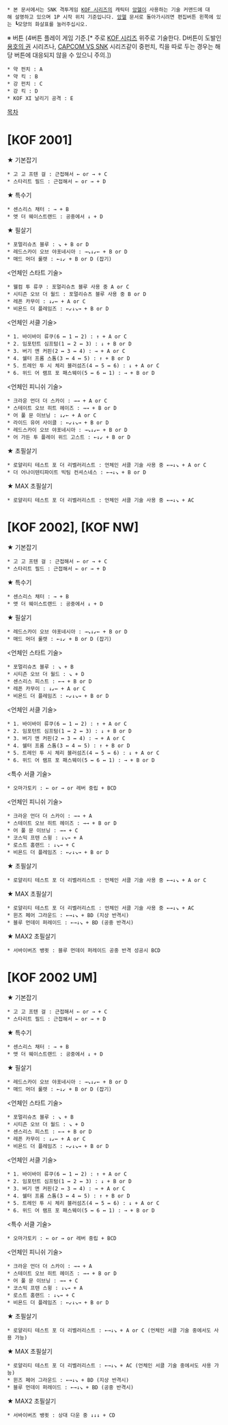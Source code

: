  * 본 문서에서는 SNK 격투게임 [[KOF 시리즈]]의 캐릭터 [[앙헬]]이 사용하는 기술 커맨드에 대해 설명하고 있으며 1P 시작 위치 기준입니다. [[앙헬]] 문서로 돌아가시려면 편집버튼 왼쪽에 있는 ┗모양의 화살표를 눌러주십시오.

※ 버튼 (4버튼 플레이 게임 기준.[* 주로 [[KOF 시리즈]] 위주로 기술한다. D버튼이 도발인 [[용호의 권]] 시리즈나, [[CAPCOM VS SNK]] 시리즈같이 중펀치, 킥을 따로 두는 경우는 해당 버튼에 대응되지 않을 수 있으니 주의.])
 * 약 펀치 : A
 * 약 킥 : B
 * 강 펀치 : C
 * 강 킥 : D
 * KOF XI 날리기 공격 : E

[[목차]]
= [KOF 2001] =

★ 기본잡기
 * 고 고 프텐 걸 : 근접해서 ← or → + C
 * 스타리트 필드 : 근접해서 ← or → + D

★ 특수기
 * 센스리스 채터 : → + B
 * 앳 더 웨이스트랜드 : 공중에서 ↓ + D

★ 필살기
 * 포멀리슈츠 블루 : ↘ + B or D
 * 레드스카이 오브 야포네시아 : →↘↓↙← + B or D
 * 매드 머더 룰렛 : ←↓↙ + B or D (잡기)

<언체인 스타트 기술>
 * 웰컴 투 류쿠 : 포멀리슈츠 블루 사용 중 A or C
 * 시티즌 오브 더 월드 : 포멀리슈츠 블루 사용 중 B or D
 * 레픈 카무이 : ↓↙← + A or C
 * 비욘드 더 플레임즈 : ←↙↓↘→ + B or D

<언체인 서클 기술>
 * 1. 바이바이 류쿠(6 ↔ 1 ↔ 2) : ↑ + A or C
 * 2. 임포턴트 심프텀(1 ↔ 2 ↔ 3) : ↓ + B or D
 * 3. 버기 앤 커핀(2 ↔ 3 ↔ 4) : → + A or C
 * 4. 쉘터 프롬 스톰(3 ↔ 4 ↔ 5) : ↑ + B or D
 * 5. 트레인 투 시 체리 블러섬즈(4 ↔ 5 ↔ 6) : ↓ + A or C
 * 6. 위드 어 램프 포 패스웨이(5 ↔ 6 ↔ 1) : → + B or D

<언체인 피니쉬 기술>
 * 크라운 언더 더 스카이 : →→ + A or C
 * 스테이트 오브 히트 헤이즈 : →→ + B or D
 * 어 풀 문 이브닝 : ↓↙← + A or C
 * 라이드 유어 사이클 : ←↙↓↘→ + B or D
 * 레드스카이 오브 야포네시아 : →↘↓↙← + B or D
 * 어 가든 투 플레이 위드 고스트 : ←↓↙ + B or D

★ 초필살기
 * 로얄리티 테스트 포 더 리벨러리스트 : 언체인 서클 기술 사용 중 ←→↓↘ + A or C
 * 더 어나이텐티파이트 빅팀 컨셔스네스 : ←→↓↘ + B or D

★ MAX 초필살기
 * 로얄리티 테스트 포 더 리벨러리스트 : 언체인 서클 기술 사용 중 ←→↓↘ + AC

= [KOF 2002], [KOF NW] =

★ 기본잡기
 * 고 고 프텐 걸 : 근접해서 ← or → + C
 * 스타리트 필드 : 근접해서 ← or → + D

★ 특수기
 * 센스리스 채터 : → + B
 * 앳 더 웨이스트랜드 : 공중에서 ↓ + D

★ 필살기
 * 레드스카이 오브 야포네시아 : →↘↓↙← + B or D
 * 매드 머더 룰렛 : ←↓↙ + B or D (잡기)

<언체인 스타트 기술>
 * 포멀리슈츠 블루 : ↘ + B
 * 시티즌 오브 더 월드 : ↘ + D
 * 센스리스 피스트 : ←→ + B or D
 * 레픈 카무이 : ↓↙← + A or C
 * 비욘드 더 플레임즈 : ←↙↓↘→ + B or D

<언체인 서클 기술>
 * 1. 바이바이 류쿠(6 ↔ 1 ↔ 2) : ↑ + A or C
 * 2. 임포턴트 심프텀(1 ↔ 2 ↔ 3) : ↓ + B or D
 * 3. 버기 앤 커핀(2 ↔ 3 ↔ 4) : → + A or C
 * 4. 쉘터 프롬 스톰(3 ↔ 4 ↔ 5) : ↑ + B or D
 * 5. 트레인 투 시 체리 블러섬즈(4 ↔ 5 ↔ 6) : ↓ + A or C
 * 6. 위드 어 램프 포 패스웨이(5 ↔ 6 ↔ 1) : → + B or D

<특수 서클 기술>
 * 오마가토키 : ← or → or 레버 중립 + BCD

<언체인 피니쉬 기술>
 * 크라운 언더 더 스카이 : →→ + A
 * 스테이트 오브 히트 헤이즈 : →→ + B or D
 * 어 풀 문 이브닝 : →→ + C
 * 코스믹 프텐 스윙 : ↓↘→ + A
 * 로스트 홈랜드 : ↓↘→ + C
 * 비욘드 더 플레임즈 : ←↙↓↘→ + B or D

★ 초필살기
 * 로얄리티 테스트 포 더 리벨러리스트 : 언체인 서클 기술 사용 중 ←→↓↘ + A or C

★ MAX 초필살기
 * 로얄리티 테스트 포 더 리벨러리스트 : 언체인 서클 기술 사용 중 ←→↓↘ + AC
 * 윈즈 페어 그라운드 : ←→↓↘ + BD (지상 반격시)
 * 블루 먼데이 퍼레이드 : ←→↓↘ + BD (공중 반격시)

★ MAX2 초필살기
 * 서바이버즈 뱅큇 : 블루 먼데이 퍼레이드 공중 반격 성공시 BCD

= [KOF 2002 UM] =

★ 기본잡기
 * 고 고 프텐 걸 : 근접해서 ← or → + C
 * 스타리트 필드 : 근접해서 ← or → + D

★ 특수기
 * 센스리스 채터 : → + B
 * 앳 더 웨이스트랜드 : 공중에서 ↓ + D

★ 필살기
 * 레드스카이 오브 야포네시아 : →↘↓↙← + B or D
 * 매드 머더 룰렛 : ←↓↙ + B or D (잡기)

<언체인 스타트 기술>
 * 포멀리슈츠 블루 : ↘ + B
 * 시티즌 오브 더 월드 : ↘ + D
 * 센스리스 피스트 : ←→ + B or D
 * 레픈 카무이 : ↓↙← + A or C
 * 비욘드 더 플레임즈 : ←↙↓↘→ + B or D

<언체인 서클 기술>
 * 1. 바이바이 류쿠(6 ↔ 1 ↔ 2) : ↑ + A or C
 * 2. 임포턴트 심프텀(1 ↔ 2 ↔ 3) : ↓ + B or D
 * 3. 버기 앤 커핀(2 ↔ 3 ↔ 4) : → + A or C
 * 4. 쉘터 프롬 스톰(3 ↔ 4 ↔ 5) : ↑ + B or D
 * 5. 트레인 투 시 체리 블러섬즈(4 ↔ 5 ↔ 6) : ↓ + A or C
 * 6. 위드 어 램프 포 패스웨이(5 ↔ 6 ↔ 1) : → + B or D

<특수 서클 기술>
 * 오마가토키 : ← or → or 레버 중립 + BCD

<언체인 피니쉬 기술>
 * 크라운 언더 더 스카이 : →→ + A
 * 스테이트 오브 히트 헤이즈 : →→ + B or D
 * 어 풀 문 이브닝 : →→ + C
 * 코스믹 프텐 스윙 : ↓↘→ + A
 * 로스트 홈랜드 : ↓↘→ + C
 * 비욘드 더 플레임즈 : ←↙↓↘→ + B or D

★ 초필살기
 * 로얄리티 테스트 포 더 리벨러리스트 : ←→↓↘ + A or C (언체인 서클 기술 중에서도 사용 가능)

★ MAX 초필살기
 * 로얄리티 테스트 포 더 리벨러리스트 : ←→↓↘ + AC (언체인 서클 기술 중에서도 사용 가능)
 * 윈즈 페어 그라운드 : ←→↓↘ + BD (지상 반격시)
 * 블루 먼데이 퍼레이드 : ←→↓↘ + BD (공중 반격시)

★ MAX2 초필살기
 * 서바이버즈 뱅큇 : 상대 다운 중 ↓↓↓ + CD
